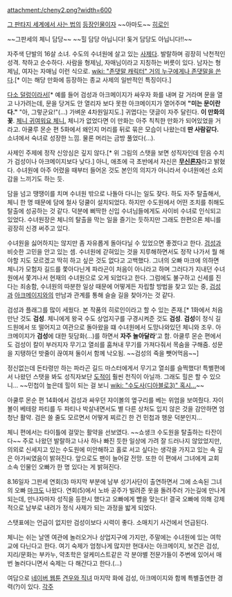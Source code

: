 attachment:/cheny2.png?width=600

[[그 판타지 세계에서 사는 법]]의 [[등장인물]]이자 ~~아마도~~ [[히로인]]

~~그판세의 체니 담당~~ ~~힐 담당 아닙니다! 돚거 담당도 아닙니다!!~~

자주색 단발의 16살 소녀. 수도의 수녀원에 살고 있는 [[사제]]다. 발랄하며 굉장히 낙천적인 성격. 착하고 순수하다. 사람을 형제님, 자매님이라고 지칭하는 버릇이 있다. 남자는 형제님, 여자는 자매님 이런 식으로. [[wiki: "존댓말 캐릭터" 거의 누구에게나 존댓말을 쓴다]].[* 이는 해당 만화에 등장하는 종교 사제의 일반적인 특징이다.]

[[덜렁이|다소 덜렁이라서]][* 예를 들어 검성과 아크메이지가 싸우자 화를 내며 갈 거라며 문을 열고 나가려는데, 문을 당겨도 안 열리자 보다 못한 아크메이지가 열어주며 '''"미는 문이란다."''' "아, 그렇군요!"(...) 가벼운 4차원일지도.] 귀엽다는 댓글이 자주 달린다. '''이 만화의 꽃'''. [[○○귀여워요○○|체니 귀여워요 체니.]] 체니가 없었다면 이 만화는 아주 칙칙한 만화가 되어있었을 거라고. 아쿨루 몬순 편 5화에서 왜인지 머리를 뒤로 묶은 모습이 나왔는데 '''딴 사람같다.''' 소녀에서 숙녀로 성장한 느낌. 물론 머리는 금방 풀었다(...).

사제인 주제에 정작 신앙심은 깊지 않다.[* 위 그림의 스탯을 보면 성직자인데 믿음 수치가 검성이나 아크메이지보다 낮다.] 아니, 애초에 극 초반에서 자신은 '''[[무신론자]]'''라고 밝혔다. 수녀원에 아주 어렸을 때부터 들어온 것도 본인의 의지가 아니라서 수녀원에선 소외감을 느끼기도 하는 듯.

담을 넘고 땡땡이를 치며 수녀원 밖으로 나돌아 다니는 일도 잦다. 하도 자주 탈출해서, 체니 한 명 때문에 담에 철사 덩쿨이 설치되었다. 하지만 수도원에서 어떤 조치를 취해도 탈출에 성공하는 것 같다. 덕분에 삐딱한 신입 수녀님들에게도 사이비 수녀로 인식되고 있었다. 수녀원장은 체니의 탈출을 막는 일을 즐기는 듯하지만 그래도 한편으론 체니를 굉장히 신경 써주고 있다. 

수녀원을 싫어하지는 않지만 좀 자유롭게 돌아다닐 수 있었으면 좋겠다고 한다. [[검성(그 판타지 세계에서 사는 법)|검성]]과 비슷한 고민을 안고 있는 셈. 수녀원에 갇혀있는 것을 지루해하면서도 정작 나가서 뭘 해야할 지도 모르겠고 딱히 하고 싶은 것도 없다고 고백했다. 그녀의 오빠 마크에 의하면 체니가 모험자 길드를 쫓아다닌게 파라곤이 처음이 아니라고 하며 그러다가 지내던 수녀원에서 쫓겨나서 현재의 수녀원으로 오게 되었다고 한다. 그럼에도 불구하고 신세를 진다는 죄송함, 수녀원의 따분한 일상 때문에 어떻게든 자립할 방법을 찾고 있는 중, [[검성(그 판타지 세계에서 사는 법)|검성]]과 [[아크메이지(그 판타지 세계에서 사는 법)|아크메이지]]와의 만남과 관계를 통해 슬슬 길을 찾아가는 것 같다. 

검성과 플래그를 많이 세웠다. 본 작품의 히로인이라고 할 수 있는 존재.[* 1화에서 처음 만난 것도 '''검성'''. 체니에게 왕국 수도 상업지구를 구경시켜준 것도 '''검성'''. '''검성'''이 정식 길드원에서 또 떨어지고 여관으로 돌아왔을 떄 수녀원에서 도망나와있던 체니와 조우. 아크메이지가 '''검성'''에 대한 뒷담화(...)를 하면서 '''자주 놀아달라''''고 함. 아쿨루 몬순 편에서도 검성이 칼이 부러지자 무기고 열쇠를 훔쳐내 무기를 가져다줘서 목숨을 구해줌. 성문을 지탱하던 밧줄이 끊여져 둘이서 함께 낙오됨. ~~검성의 죽을 뺏어먹음~~]

정신없는데 돈타령만 하는 파라곤 길드 마스터에게서 무기고 열쇠를 슬쩍했다! 특별편에서 나왔던 스탯을 봐도 성직자보단 [[도적]]이 훨씬 천직이 아닐까. 그래도 힐은 할 수 있으니... ~~민첩이 높은데 힐이 되는 걸 보니 [[wiki: "수도사(디아블로3)" 혹시...]]~~

아쿨루 몬순 편 14화에서 검성과 싸우던 쟈이볼의 옆구리를 베는 위엄을 보여줬다. 자이볼이 베테랑 파티를 두 파티나 박살내면서도 별 다른 상처도 입지 않은 것을 감안하면 엄청난 활약. 검은 쓸 줄도 모르면서 어떻게 찌르긴 한 건 민첩과 행운 덕분인지...

체니 편에서는 타이틀에 걸맞는 활약을 선보였다. ~~쇼생크 수도원을 탈출하는 타잔이다~~ 주로 나왔던 발랄하고 나사 하나 빠진 듯한 일상에 가려 잘 드러나지 않았었지만, 의외로 신세지고 있는 수도원에 미안해하고 홀로 서고 싶다는 생각을 가지고 있는 속 깊은 아가씨였음이 밝혀진다. 앞으로도 팬이 늘어갈 전망. 또한 이 편에서 그녀에게 교회 소속 인물인 오빠가 한 명 있다는 게 밝혀진다. 

8.16일자 그판세 연회(3) 마지막 부분에 남부 성기사단이 출연하면서 그에 소속된 그녀의 오빠 [[마크(그 판타지 세계에서 사는 법)|마크]]도 나왔다. 연회(5)에서 노바 공주가 빌려준 옷을 돌려주러 가는길에 만나게 되는데, 만나자마자 성직을 등한시 했다고 오빠에게 뺨을 맞는다! 결국 오빠에 의해 강제적으로 남부로 내려가 정식 사제가 되는 과정을 밟게 되었다. 

스탯표에는 언급이 없지만 검성이보다 시력이 좋다. 소매치기 사건에서 언급된다.

체니는 쉬는 날엔 여관에 놀러오거나 상업지구에 가지만, 주말에는 수녀원에 있는 여학교에 다닌다고 한다. 여기 숙제가 엄청나게 많지만 현대사는 아크메이지, 보건은 검성, 지리/문화는 부카누, 약초학은 알케미스트같은 각 분야별 전문가들이 주변에 있어서 매번 놀러다니면서 숙제는 다 해간다고 한다.(...)

여담으로 [[네이버 웹툰]] [[견우와 직녀]] 마지막 화에 검성, 아크메이지와 함께 특별출연한 경력(?)이 있다.
[[각주]]
